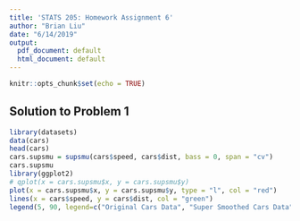 ```yaml
---
title: 'STATS 205: Homework Assignment 6'
author: "Brian Liu"
date: "6/14/2019"
output:
  pdf_document: default
  html_document: default
---
```


```r
knitr::opts_chunk$set(echo = TRUE)
```

## Solution to Problem 1

```r
library(datasets)
data(cars)
head(cars)
cars.supsmu = supsmu(cars$speed, cars$dist, bass = 0, span = "cv")
cars.supsmu
library(ggplot2)
# qplot(x = cars.supsmu$x, y = cars.supsmu$y)
plot(x = cars.supsmu$x, y = cars.supsmu$y, type = "l", col = "red")
lines(x = cars$speed, y = cars$dist, col = "green")
legend(5, 90, legend=c("Original Cars Data", "Super Smoothed Cars Data"), col=c("green", "red"), lty=1:2, cex=0.8)
```